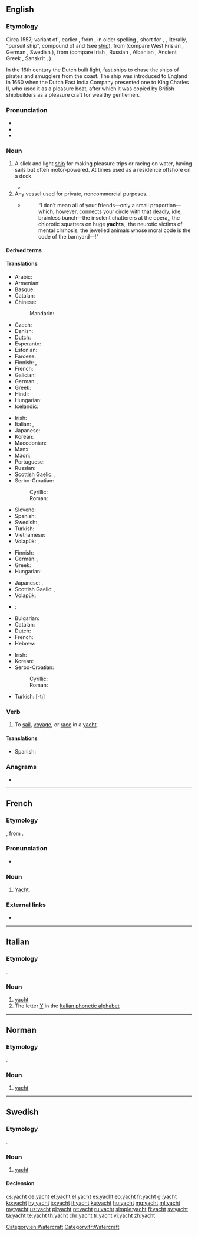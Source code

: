 {{also|Yacht}}
==English==
{{slim-wikipedia|lang=en}}

===Etymology===
Circa 1557; variant of {{term|yaught}}, earlier {{m|enm|yeaghe||light, fast-sailing ship}}, from {{etyl|nl|en}} {{m|nl|jacht||hunt}}, in older spelling {{m|nl|jaghte|jaght(e)}}, short for {{m|nl|jaghtschip}}, {{m|nl|jageschip||light sailing vessel, fast pirate ship}}, literally, "pursuit ship", compound of {{m|nl|jagen||to hunt, chase}} and {{m|nl|schip||ship}} (see [[ship]]), from {{etyl|gem-pro|en}} {{m|gem-pro|*jagōną}} (compare West Frisian {{m|fy|jeie}}, German {{m|de|jagen}}, Swedish {{m|sv|jaga}}), from {{etyl|ine-pro|en}} {{m|ine-pro|*yegʰo-}} (compare Irish {{m|ga|éad||jealousy}}, Russian {{m|ru|я́рый||furious}}, Albanian {{m|sq|gjah||hunt}}, Ancient Greek {{m|grc|ζητέω||to search, seek}}, Sanskrit {{m|sa|यवन|tr=yāvana||barbarian; agressor}}, {{m|sa|यत्न||zeal|tr=yātna}}).

In the 16th century the Dutch built light, fast ships to chase the ships of pirates and smugglers from the coast. The ship was introduced to England in 1660 when the Dutch East India Company presented one to King Charles II, who used it as a pleasure boat, after which it was copied by British shipbuilders as a pleasure craft for wealthy gentlemen.

===Pronunciation===
* {{IPA|/jɒt/|lang=en}}
* {{audio|en-us-yacht.ogg|Audio (US)|lang=en}}
* {{rhymes|ɒt|lang=en}}

===Noun===
{{en-noun}}

# A slick and light [[ship]] for making pleasure trips or racing on water, having sails but often motor-powered. At times used as a residence offshore on a dock.
#: {{ux|en|Would you like to go sailing on my uncle’s '''yacht'''?}}
#: {{ux|en|You are a true yachtsman! Are you a member of the local '''yacht''' club?}}
#* {{quote-book|year=1898|author={{w|Winston Churchill (novelist)|Winston Churchill}}
|title={{w|The Celebrity}}|chapter=10
|passage=The skipper Mr. Cooke had hired at Far Harbor was a God-fearing man with a luke warm interest in his new billet and employer, and had only been prevailed upon to take charge of the '''yacht''' after the offer of an emolument equal to half a year's sea pay of an ensign in the navy.}}
# Any vessel used for private, noncommercial purposes.
#* {{RQ:Chmbrs YngrSt|VI}}
#*: “I don’t mean all of your friends—only a small proportion—which, however, connects your circle with that deadly, idle, brainless bunch—the insolent chatterers at the opera,{{nb...}}, the chlorotic squatters on huge '''yachts''',{{nb...}}, the neurotic victims of mental cirrhosis, the jewelled animals whose moral code is the code of the barnyard—!"

====Derived terms====
{{der3|[[ice yacht]]
|[[land yacht]]
|[[motor yacht]], [[motoryacht]], [[MY]]
|[[sailing yacht]], [[steam yacht]], [[SY]]
|[[yacht club]]
|[[yachter]]
|[[yachting]]
|[[yachtless]]
|[[yachtsman]]}}

====Translations====
{{trans-top|slick and light ship}}
* Arabic: {{t|ar|يَخْت|m}}
* Armenian: {{t+|hy|զբոսանավ}}
* Basque: {{t|eu|yate}}
* Catalan: {{t|ca|iot|m}}
* Chinese:
*: Mandarin: {{t+|cmn|游艇|tr=yóutǐng|sc=Hani}}
* Czech: {{t+|cs|jachta|f}}
* Danish: {{t|da|yacht|c}}
* Dutch: {{t+|nl|jacht|f}}
* Esperanto: {{t|eo|jaĥto}}
* Estonian: {{t|et|jaht}}
* Faroese: {{t|fo|jakt|f}}, {{t|fo|skemtibátur|m}}
* Finnish: {{t+|fi|jahti}}, {{t+|fi|huvipursi}}
* French: {{t+|fr|yacht|m}}
* Galician: {{t|gl|iate|m}}
* German: {{t+|de|Yacht|f}}, {{t+|de|Jacht|f}}
* Greek: {{t+|el|γιοτ|n}}
* Hindi: {{t|hi|याख़्ट|tr=yāxṭ}}
* Hungarian: {{t+|hu|jacht}}
* Icelandic: {{t|is|snekkja|f}}
{{trans-mid}}
* Irish: {{t|ga|luamh|m}}
* Italian: {{t+|it|panfilo|m}}, {{t+|it|yacht|m}}
* Japanese: {{t|ja|ヨット|tr=yotto}}
* Korean: {{t|ko|요트|sc=Hang}}
* Macedonian: {{t|mk|јахта|f|tr=jáhta}}
* Manx: {{t|gv|birling}}
* Maori: {{t|mi|iata}}
* Portuguese: {{t+|pt|iate|m}}
* Russian: {{t+|ru|я́хта|f}}
* Scottish Gaelic: {{t|gd|gheat|f}}, {{t|gd|sgoth-long|f}}
* Serbo-Croatian:
*: Cyrillic: {{t|sh|јахта|f}}
*: Roman: {{t+|sh|jahta|f}}
* Slovene: {{t|sl|jahta|f}}
* Spanish: {{t+|es|yate|m}}
* Swedish: {{t+|sv|jakt}}, {{t+|sv|yacht}}
* Turkish: {{t+|tr|yat}}
* Vietnamese: {{t+|vi|du thuyền}}
* Volapük: {{t|vo|yakt}}, {{t|vo|blesirayakt}}
{{trans-bottom}}

{{trans-top|any private noncommercial vessel}}
* Finnish: {{t|fi|huvialus}}
* German: {{t+|de|Yacht|f}}, {{t+|de|Jacht|f}}
* Greek: {{t+|el|θαλαμηγός|f}}
* Hungarian: {{t+|hu|jacht}}
{{trans-mid}}
* Japanese: {{t+|ja|船|tr=fune}}, {{t+|ja|ボート|tr=bōto}}
* Scottish Gaelic: {{t|gd|gheat|f}}, {{t|gd|sgoth-long|f}}
* Volapük: {{t|vo|yakt}}
{{trans-bottom}}

{{checktrans-top}}
* {{ttbc|ar}}: {{l|ar|يَخْت}}
* Bulgarian: {{t+check|bg|яхта|f|sc=Cyrl}}
* Catalan: {{t-check|ca|iot|m}}
* Dutch: {{t+check|nl|jacht|n}}
* French: {{t+check|fr|yacht|m}}
* Hebrew: {{t+check|he|יאכטה|f|tr=yakhta|sc=Hebr}}
{{trans-mid}}
* Irish: {{t-check|ga|luamh|m}}
* Korean: {{t-check|ko|요트|sc=Kore}}
* Serbo-Croatian:
*: Cyrillic: {{t-check|sh|јахта|f|sc=Cyrl}}
*: Roman: {{t+check|sh|jahta|f}}
* Turkish: {{t+check|tr|yat}} [-tı]
{{trans-bottom}}

===Verb===
{{en-verb}}

# {{label|en|intransitive}} To [[sail]], [[voyage]], or [[race]] in a [[yacht]].

====Translations====
{{trans-top|to voyage in a yacht}}
* Spanish: {{t|es|[[ir]] [[en]] [[yate]]}}
{{trans-mid}}
{{trans-bottom}}

===Anagrams===
* {{l/en|Cathy}}

[[Category:en:Watercraft]]

----

==French==

===Etymology===
{{borrowing|en|yacht|lang=fr}}, from {{etyl|nl|fr}}.

===Pronunciation===
* {{IPA|/jɔt/|lang=fr}}

===Noun===
{{fr-noun|m}}

# [[#English|Yacht]].

===External links===
* {{R:TLFi}}

[[Category:fr:Watercraft]]

----

==Italian==

===Etymology===
{{borrowing|en|yacht|lang=it}}.

===Noun===
{{head|it|noun|g=m|invariable}}

# [[#English|yacht]]
# The letter [[Y]] in the [[Appendix:Italian phonetic alphabet|Italian phonetic alphabet]]

----

==Norman==

===Etymology===
{{borrowing|en|yacht|lang=nrf}}.

===Noun===
{{nrf-noun}}

# {{label|nrf|Jersey}} [[#English|yacht]]

{{catlangcode|nrf|Watercraft}}

----

==Swedish==

===Etymology===
{{borrowing|en|yacht|lang=sv}}.

===Noun===
{{sv-noun|c}}

# [[#English|yacht]]

====Declension====
{{sv-noun-reg-r-c|2=yachte}}

[[cs:yacht]]
[[de:yacht]]
[[et:yacht]]
[[el:yacht]]
[[es:yacht]]
[[eo:yacht]]
[[fr:yacht]]
[[gl:yacht]]
[[ko:yacht]]
[[hy:yacht]]
[[io:yacht]]
[[it:yacht]]
[[ku:yacht]]
[[hu:yacht]]
[[mg:yacht]]
[[ml:yacht]]
[[my:yacht]]
[[uz:yacht]]
[[pl:yacht]]
[[pt:yacht]]
[[ru:yacht]]
[[simple:yacht]]
[[fi:yacht]]
[[sv:yacht]]
[[ta:yacht]]
[[te:yacht]]
[[th:yacht]]
[[chr:yacht]]
[[tr:yacht]]
[[vi:yacht]]
[[zh:yacht]]